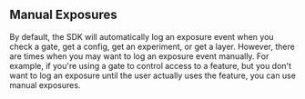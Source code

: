 ## Manual Exposures

By default, the SDK will automatically log an exposure event when you check a gate, get a config, get an experiment, or get a layer. However, there are times when you may want to log an exposure event manually. For example, if you're using a gate to control access to a feature, but you don't want to log an exposure until the user actually uses the feature, you can use manual exposures.

